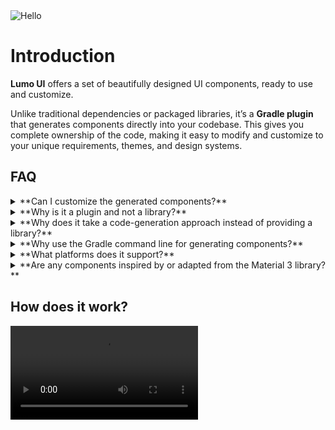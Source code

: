 
<Image src="/images/cover.png" alt="Hello" width={1000} height={1000} />

# Introduction

**Lumo UI** offers a set of beautifully designed UI components, ready to use and customize.

Unlike traditional dependencies or packaged libraries, it’s a **Gradle plugin** that generates components directly into your codebase. This gives you complete ownership of the code, making it easy to modify and customize to your unique requirements, themes, and design systems.

## FAQ

<details>
  <summary>**Can I customize the generated components?**</summary>
  Yes, the generated components are part of your codebase, giving you full control
  to customize, extend, adapt, and perform fixes as needed.
</details>

<details>
  <summary>**Why is it a plugin and not a library?**</summary>
  It generates UI components directly into your codebase, giving you complete ownership
  and the flexibility to customize them to suit your specific design needs, free
  from external dependency constraints.
</details>

<details>
  <summary>
    **Why does it take a code-generation approach instead of providing a
    library?**
  </summary>
  The code-generation approach ensures that all components are part of your codebase,
  giving you full ownership and the ability to customize, extend, or adapt them to
  your specific design and functional needs without being tied to external dependencies.
</details>

<details>
  <summary>
    **Why use the Gradle command line for generating components?**
  </summary>
  The Gradle command line (`./gradlew`) works across platforms like macOS, Windows,
  and Linux, eliminating the need to install additional tools to run the plugin.
</details>

<details>
  <summary>**What platforms does it support?**</summary>
  It supports Android projects built with Jetpack Compose. Most components are also
  compatible with Compose Multiplatform, though some manual adjustments may be needed.
  Full Compose Multiplatform support with seamless integration is coming soon.
</details>

<details>
  <summary>
    **Are any components inspired by or adapted from the Material 3 library?**
  </summary>
  Yes, some components are inspired by or adapted from the Material 3 library. They’ve
  been modified to align with the Lumo UI design system, making them highly customizable
  and adaptable to your specific needs.
</details>

## How does it work?

<Video src="https://github.com/nomanr/docs-lumo-ui/raw/refs/heads/main/.github/videos/complete-demo.mp4" />
